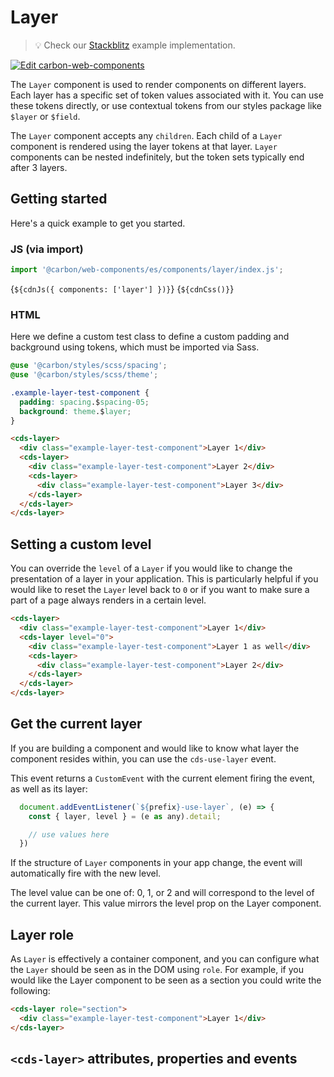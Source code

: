 
<Meta of={LayerStories} />

# Layer

> 💡 Check our
> [Stackblitz](https://stackblitz.com/github/carbon-design-system/carbon/tree/main/packages/web-components/examples/components/layer)
> example implementation.

[![Edit carbon-web-components](https://developer.stackblitz.com/img/open_in_stackblitz.svg)](https://stackblitz.com/github/carbon-design-system/carbon/tree/main/packages/web-components/examples/components/layer)

The `Layer` component is used to render components on different layers. Each
layer has a specific set of token values associated with it. You can use these
tokens directly, or use contextual tokens from our styles package like `$layer`
or `$field`.

The `Layer` component accepts any `children`. Each child of a `Layer` component
is rendered using the layer tokens at that layer. `Layer` components can be
nested indefinitely, but the token sets typically end after 3 layers.

## Getting started

Here's a quick example to get you started.

### JS (via import)

```javascript
import '@carbon/web-components/es/components/layer/index.js';
```

<Markdown>{`${cdnJs({ components: ['layer'] })}`}</Markdown>
<Markdown>{`${cdnCss()}`}</Markdown>

### HTML

Here we define a custom test class to define a custom padding and background using tokens, which must be imported via Sass.

```css
@use '@carbon/styles/scss/spacing';
@use '@carbon/styles/scss/theme';

.example-layer-test-component {
  padding: spacing.$spacing-05;
  background: theme.$layer;
}
```

```html
<cds-layer>
  <div class="example-layer-test-component">Layer 1</div>
  <cds-layer>
    <div class="example-layer-test-component">Layer 2</div>
    <cds-layer>
      <div class="example-layer-test-component">Layer 3</div>
    </cds-layer>
  </cds-layer>
</cds-layer>
```

## Setting a custom level

You can override the `level` of a `Layer` if you would like to change the
presentation of a layer in your application. This is particularly helpful if you
would like to reset the `Layer` level back to `0` or if you want to make sure a
part of a page always renders in a certain level.

```html
<cds-layer>
  <div class="example-layer-test-component">Layer 1</div>
  <cds-layer level="0">
    <div class="example-layer-test-component">Layer 1 as well</div>
    <cds-layer>
      <div class="example-layer-test-component">Layer 2</div>
    </cds-layer>
  </cds-layer>
</cds-layer>
```

## Get the current layer

If you are building a component and would like to know what layer the component
resides within, you can use the `cds-use-layer` event.

This event returns a `CustomEvent` with the current element firing the event, as
well as its layer:

```js
  document.addEventListener(`${prefix}-use-layer`, (e) => {
    const { layer, level } = (e as any).detail;

    // use values here
  })
```

If the structure of `Layer` components in your app change, the event will
automatically fire with the new level.

The level value can be one of: 0, 1, or 2 and will correspond to the level of
the current layer. This value mirrors the level prop on the Layer component.

## Layer role

As `Layer` is effectively a container component, and you can configure what the
`Layer` should be seen as in the DOM using `role`. For example, if you would
like the Layer component to be seen as a section you could write the following:

```html
<cds-layer role="section">
  <div class="example-layer-test-component">Layer 1</div>
</cds-layer>
```

## `<cds-layer>` attributes, properties and events

<ArgTypes of="cds-layer" />
